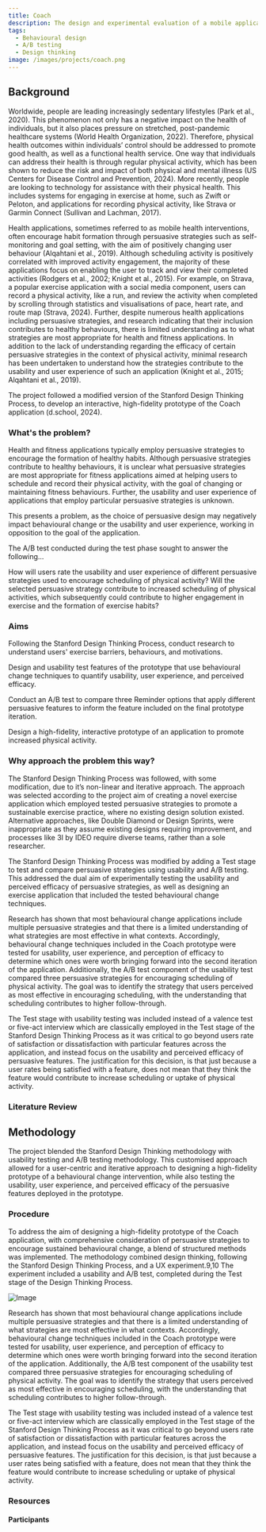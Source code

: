 ```yaml
---
title: Coach
description: The design and experimental evaluation of a mobile application for exercise habit formation using behavioural change techniques.
tags:
  - Behavioural design
  - A/B testing
  - Design thinking
image: /images/projects/coach.png
---
```




## Background

<SectionTextFullWidth>

Worldwide, people are leading increasingly sedentary lifestyles (Park et al., 2020). This phenomenon not only has a negative impact on the health of individuals, but it also places pressure on stretched, post-pandemic healthcare systems (World Health Organization, 2022). Therefore, physical health outcomes within individuals’ control should be addressed to promote good health, as well as a functional health service. One way that individuals can address their health is through regular physical activity, which has been shown to reduce the risk and impact of both physical and mental illness (US Centers for Disease Control and Prevention, 2024). More recently, people are looking to technology for assistance with their physical health. This includes systems for engaging in exercise at home, such as Zwift or Peloton, and applications for recording physical activity, like Strava or Garmin Connect (Sullivan and Lachman, 2017).

Health applications, sometimes referred to as mobile health interventions, often encourage habit formation through persuasive strategies such as self-monitoring and goal setting, with the aim of positively changing user behaviour (Alqahtani et al., 2019). Although scheduling activity is positively correlated with improved activity engagement, the majority of these applications focus on enabling the user to track and view their completed activities (Rodgers et al., 2002; Knight et al., 2015). For example, on Strava, a popular exercise application with a social media component, users can record a physical activity, like a run, and review the activity when completed by scrolling through statistics and visualisations of pace, heart rate, and route map (Strava, 2024). Further, despite numerous health applications including persuasive strategies, and research indicating that their inclusion contributes to healthy behaviours, there is limited understanding as to what strategies are most appropriate for health and fitness applications. In addition to the lack of understanding regarding the efficacy of certain persuasive strategies in the context of physical activity, minimal research has been undertaken to understand how the strategies contribute to the usability and user experience of such an application (Knight et al., 2015; Alqahtani et al., 2019).

The project followed a modified version of the Stanford Design Thinking Process, to develop an interactive, high-fidelity prototype of the Coach application (d.school, 2024).

</SectionTextFullWidth>

### What's the problem?

<SectionTextLeft image={ProjectProblemImage}>

Health and fitness applications typically employ persuasive strategies to encourage the formation of healthy habits. Although persuasive strategies contribute to healthy behaviours, it is unclear what persuasive strategies are most appropriate for fitness applications aimed at helping users to schedule and record their physical activity, with the goal of changing or maintaining fitness behaviours. Further, the usability and user experience of applications that employ particular persuasive strategies is unknown.

This presents a problem, as the choice of persuasive design may negatively impact behavioural change or the usability and user experience, working in opposition to the goal of the application.

</SectionTextLeft>

The A/B test conducted during the test phase sought to answer the following...

<SectionTextFullWidth>

How will users rate the usability and user experience of different persuasive strategies used to encourage scheduling of physical activity? Will the selected persuasive strategy contribute to increased scheduling of physical activities, which subsequently could contribute to higher engagement in exercise and the formation of exercise habits?

</SectionTextFullWidth>

### Aims

<SectionTextBoxes>

Following the Stanford Design Thinking Process, conduct research to understand users' exercise barriers, behaviours, and motivations.

Design and usability test features of the prototype that use behavioural change techniques to quantify usability, user experience, and perceived efficacy.

Conduct an A/B test to compare three Reminder options that apply different persuasive features to inform the feature included on the final prototype iteration.

Design a high-fidelity, interactive prototype of an application to promote increased physical activity.

</SectionTextBoxes>

### Why approach the problem this way?

The Stanford Design Thinking Process was followed, with some modification, due to it’s non-linear and iterative approach. The approach was selected according to the project aim of creating a novel exercise application which employed tested persuasive strategies to promote a sustainable exercise practice, where no existing design solution existed. Alternative approaches, like Double Diamond or Design Sprints, were inappropriate as they assume existing designs requiring improvement, and processes like 3I by IDEO require diverse teams, rather than a sole researcher.

The Stanford Design Thinking Process was modified by adding a Test stage to test and compare persuasive strategies using usability and A/B testing. This addressed the dual aim of experimentally testing the usability and perceived efficacy of persuasive strategies, as well as designing an exercise application that included the tested behavioural change techniques.

<SectionCollapsible>

Research has shown that most behavioural change applications include multiple persuasive strategies and that there is a limited understanding of what strategies are most effective in what contexts. Accordingly, behavioural change techniques included in the Coach prototype were tested for usability, user experience, and perception of efficacy to determine which ones were worth bringing forward into the second iteration of the application. Additionally, the A/B test component of the usability test compared three persuasive strategies for encouraging scheduling of physical activity. The goal was to identify the strategy that users perceived as most effective in encouraging scheduling, with the understanding that scheduling contributes to higher follow-through.

The Test stage with usability testing was included instead of a valence test or five-act interview which are classically employed in the Test stage of the Stanford Design Thinking Process as it was critical to go beyond users rate of satisfaction or dissatisfaction with particular features across the application, and instead focus on the usability and perceived efficacy of persuasive features. The justification for this decision, is that just because a user rates being satisfied with a feature, does not mean that they think the feature would contribute to increase scheduling or uptake of physical activity.

</SectionCollapsible>

### Literature Review

## Methodology

<SectionTextFullWidth>

The project blended the Stanford Design Thinking methodology with usability
testing and A/B testing methodology. This customised approach allowed for a
user-centric and iterative approach to designing a high-fidelity prototype of
a behavioural change intervention, while also testing the usability, user
experience, and perceived efficacy of the persuasive features deployed in the
prototype.

</SectionTextFullWidth>

### Procedure

<SectionTextFullWidth>

To address the aim of designing a high-fidelity prototype of the Coach application, with comprehensive consideration of persuasive strategies to encourage sustained behavioural change, a blend of structured methods was implemented. The methodology combined design thinking, following the Stanford Design Thinking Process, and a UX experiment.9,10 The experiment included a usability and A/B test, completed during the Test stage of the Design Thinking Process.

</SectionTextFullWidth>

![Image](../../assets/images/flow.png)

<SectionCollapsible>

Research has shown that most behavioural change applications include multiple persuasive strategies and that there is a limited understanding of what strategies are most effective in what contexts. Accordingly, behavioural change techniques included in the Coach prototype were tested for usability, user experience, and perception of efficacy to determine which ones were worth bringing forward into the second iteration of the application. Additionally, the A/B test component of the usability test compared three persuasive strategies for encouraging scheduling of physical activity. The goal was to identify the strategy that users perceived as most effective in encouraging scheduling, with the understanding that scheduling contributes to higher follow-through.

The Test stage with usability testing was included instead of a valence test or five-act interview which are classically employed in the Test stage of the Stanford Design Thinking Process as it was critical to go beyond users rate of satisfaction or dissatisfaction with particular features across the application, and instead focus on the usability and perceived efficacy of persuasive features. The justification for this decision, is that just because a user rates being satisfied with a feature, does not mean that they think the feature would contribute to increase scheduling or uptake of physical activity.

</SectionCollapsible>

### Resources

#### Participants
